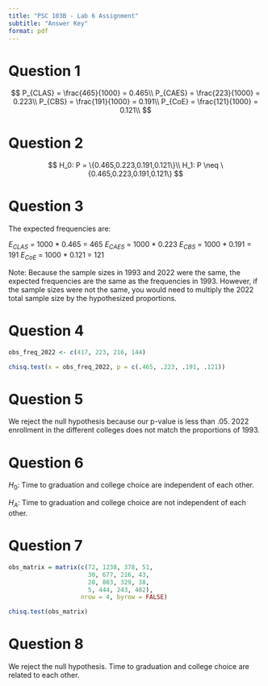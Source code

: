 ```yaml
---
title: "PSC 103B - Lab 6 Assignment"
subtitle: "Answer Key"
format: pdf
---
```


# Question 1

$$
P_{CLAS} = \frac{465}{1000} = 0.465\\
P_{CAES} = \frac{223}{1000} = 0.223\\
P_{CBS} = \frac{191}{1000} = 0.191\\
P_{CoE} = \frac{121}{1000} = 0.121\\
$$

# Question 2

$$
H_0: P = \{0.465,0.223,0.191,0.121\}\\
H_1: P \neq \{0.465,0.223,0.191,0.121\}
$$

# Question 3

The expected frequencies are:

$E_{CLAS}$ = 1000 * 0.465 = 465
$E_{CAES}$ = 1000 * 0.223
$E_{CBS}$ = 1000 * 0.191 = 191
$E_{CoE}$ = 1000 * 0.121 = 121

Note: Because the sample sizes in 1993 and 2022 were the same, the expected frequencies are the same as the frequencies in 1993. However, if the sample sizes were not the same, you would need to multiply the 2022 total sample size by the hypothesized proportions. 

# Question 4

```r
obs_freq_2022 <- c(417, 223, 216, 144)

chisq.test(x = obs_freq_2022, p = c(.465, .223, .191, .121))

```
# Question 5

We reject the null hypothesis because our p-value is less than .05. 2022 enrollment in the different colleges does not match the proportions of 1993. 

# Question 6

$H_0$: Time to graduation and college choice are independent of each other.

$H_A$: Time to graduation and college choice are not independent of each other.

# Question 7

```r
obs_matrix = matrix(c(72, 1238, 378, 51,
                      30, 677, 216, 43,
                      28, 803, 329, 38,
                      5, 444, 243, 482),
                    nrow = 4, byrow = FALSE)

chisq.test(obs_matrix)

```
# Question 8

We reject the null hypothesis. Time to graduation and college choice are related to each other.
